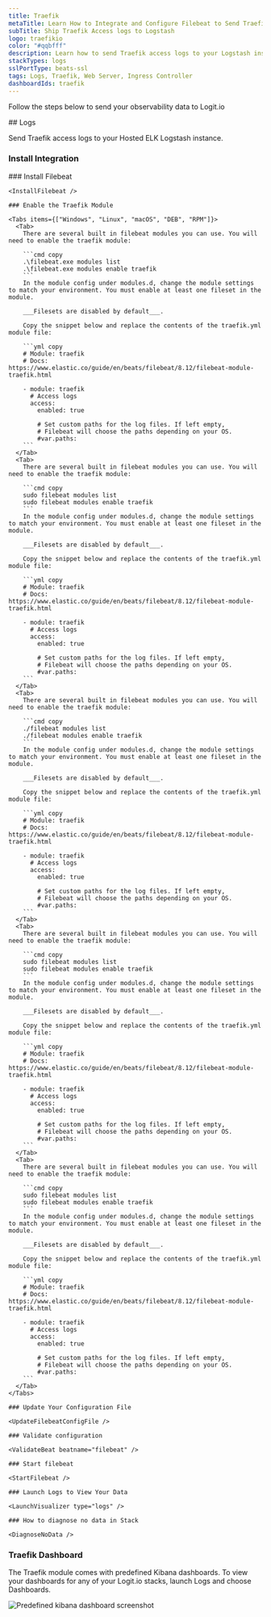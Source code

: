 ```yaml
---
title: Traefik
metaTitle: Learn How to Integrate and Configure Filebeat to Send Traefik Logs
subTitle: Ship Traefik Access logs to Logstash
logo: traefikio
color: "#qqbfff"
description: Learn how to send Traefik access logs to your Logstash instance using our configuration examples - Ship over 100 log data types easily with Logit.io
stackTypes: logs
sslPortType: beats-ssl
tags: Logs, Traefik, Web Server, Ingress Controller
dashboardIds: traefik
---
```


Follow the steps below to send your observability data to Logit.io

<Steps>
  ## Logs

  Send Traefik access logs to your Hosted ELK Logstash instance.
  
  ### Install Integration
  <InstallIntegration/>
    ### Install Filebeat

    <InstallFilebeat />

    ### Enable the Traefik Module

    <Tabs items={["Windows", "Linux", "macOS", "DEB", "RPM"]}>
      <Tab>
        There are several built in filebeat modules you can use. You will need to enable the traefik module:

        ```cmd copy
        .\filebeat.exe modules list
        .\filebeat.exe modules enable traefik
        ```
        In the module config under modules.d, change the module settings to match your environment. You must enable at least one fileset in the module. 
        
        ___Filesets are disabled by default___.

        Copy the snippet below and replace the contents of the traefik.yml module file:

        ```yml copy
        # Module: traefik
        # Docs: https://www.elastic.co/guide/en/beats/filebeat/8.12/filebeat-module-traefik.html

        - module: traefik
          # Access logs
          access:
            enabled: true

            # Set custom paths for the log files. If left empty,
            # Filebeat will choose the paths depending on your OS.
            #var.paths:
        ```
      </Tab>
      <Tab>
        There are several built in filebeat modules you can use. You will need to enable the traefik module:

        ```cmd copy
        sudo filebeat modules list
        sudo filebeat modules enable traefik
        ```
        In the module config under modules.d, change the module settings to match your environment. You must enable at least one fileset in the module. 
        
        ___Filesets are disabled by default___.

        Copy the snippet below and replace the contents of the traefik.yml module file:

        ```yml copy
        # Module: traefik
        # Docs: https://www.elastic.co/guide/en/beats/filebeat/8.12/filebeat-module-traefik.html

        - module: traefik
          # Access logs
          access:
            enabled: true

            # Set custom paths for the log files. If left empty,
            # Filebeat will choose the paths depending on your OS.
            #var.paths:
        ```
      </Tab>
      <Tab>
        There are several built in filebeat modules you can use. You will need to enable the traefik module:

        ```cmd copy
        ./filebeat modules list
        ./filebeat modules enable traefik
        ```
        In the module config under modules.d, change the module settings to match your environment. You must enable at least one fileset in the module. 
        
        ___Filesets are disabled by default___.

        Copy the snippet below and replace the contents of the traefik.yml module file:

        ```yml copy
        # Module: traefik
        # Docs: https://www.elastic.co/guide/en/beats/filebeat/8.12/filebeat-module-traefik.html

        - module: traefik
          # Access logs
          access:
            enabled: true

            # Set custom paths for the log files. If left empty,
            # Filebeat will choose the paths depending on your OS.
            #var.paths:
        ```
      </Tab>
      <Tab>
        There are several built in filebeat modules you can use. You will need to enable the traefik module:

        ```cmd copy
        sudo filebeat modules list
        sudo filebeat modules enable traefik
        ```
        In the module config under modules.d, change the module settings to match your environment. You must enable at least one fileset in the module. 
        
        ___Filesets are disabled by default___.

        Copy the snippet below and replace the contents of the traefik.yml module file:

        ```yml copy
        # Module: traefik
        # Docs: https://www.elastic.co/guide/en/beats/filebeat/8.12/filebeat-module-traefik.html

        - module: traefik
          # Access logs
          access:
            enabled: true

            # Set custom paths for the log files. If left empty,
            # Filebeat will choose the paths depending on your OS.
            #var.paths:
        ```
      </Tab>
      <Tab>
        There are several built in filebeat modules you can use. You will need to enable the traefik module:

        ```cmd copy
        sudo filebeat modules list
        sudo filebeat modules enable traefik
        ```
        In the module config under modules.d, change the module settings to match your environment. You must enable at least one fileset in the module. 
        
        ___Filesets are disabled by default___.
        
        Copy the snippet below and replace the contents of the traefik.yml module file:

        ```yml copy
        # Module: traefik
        # Docs: https://www.elastic.co/guide/en/beats/filebeat/8.12/filebeat-module-traefik.html

        - module: traefik
          # Access logs
          access:
            enabled: true

            # Set custom paths for the log files. If left empty,
            # Filebeat will choose the paths depending on your OS.
            #var.paths:
        ```
      </Tab>
    </Tabs>

    ### Update Your Configuration File

    <UpdateFilebeatConfigFile />

    ### Validate configuration

    <ValidateBeat beatname="filebeat" />
    
    ### Start filebeat

    <StartFilebeat />

    ### Launch Logs to View Your Data

    <LaunchVisualizer type="logs" />

    ### How to diagnose no data in Stack

    <DiagnoseNoData />
</Steps>

### Traefik Dashboard

The Traefik module comes with predefined Kibana dashboards. To view your dashboards for any of your Logit.io stacks, launch Logs and choose Dashboards.
        
![Predefined kibana dashboard screenshot](@/images/integrations/filebeat/traefik.png)